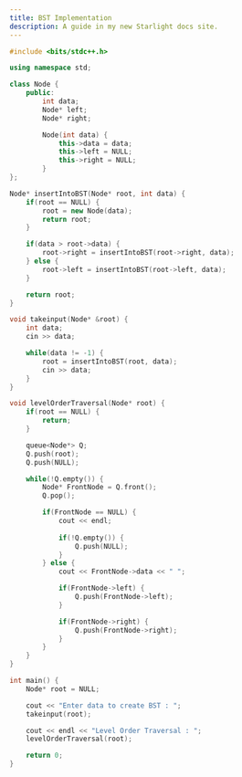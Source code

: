 ```yaml
---
title: BST Implementation
description: A guide in my new Starlight docs site.
---
```


```c++
#include <bits/stdc++.h>

using namespace std;

class Node {
    public:
        int data;
        Node* left;
        Node* right;

        Node(int data) {
            this->data = data;
            this->left = NULL;
            this->right = NULL;
        }
};

Node* insertIntoBST(Node* root, int data) {
    if(root == NULL) {
        root = new Node(data);
        return root;
    }

    if(data > root->data) {
        root->right = insertIntoBST(root->right, data);
    } else {
        root->left = insertIntoBST(root->left, data);
    }

    return root;
}

void takeinput(Node* &root) {
    int data;
    cin >> data;

    while(data != -1) {
        root = insertIntoBST(root, data);
        cin >> data;
    }
}

void levelOrderTraversal(Node* root) {
    if(root == NULL) {
        return;
    }

    queue<Node*> Q;
    Q.push(root);
    Q.push(NULL);

    while(!Q.empty()) {
        Node* FrontNode = Q.front();
        Q.pop();

        if(FrontNode == NULL) {
            cout << endl;
            
            if(!Q.empty()) {
                Q.push(NULL);
            }
        } else {
            cout << FrontNode->data << " ";

            if(FrontNode->left) {
                Q.push(FrontNode->left);
            }

            if(FrontNode->right) {
                Q.push(FrontNode->right);
            }
        }
    }
}

int main() {
    Node* root = NULL;

    cout << "Enter data to create BST : ";
    takeinput(root);

    cout << endl << "Level Order Traversal : ";
    levelOrderTraversal(root);

    return 0;
}
```